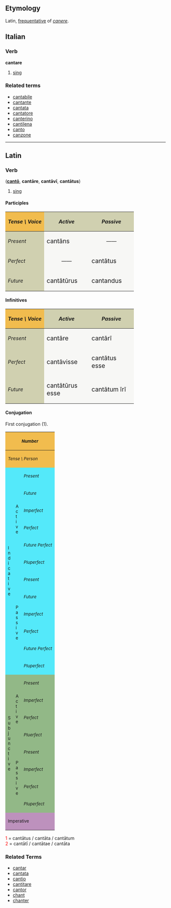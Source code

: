 ==Etymology==
Latin, [[frequentative]] of ''[[canere]]''.

==Italian==
===Verb===
'''cantare'''

# [[sing]]

===Related terms===
*[[cantabile]]
*[[cantante]]
*[[cantata]]
*[[cantatore]]
*[[canterino]]
*[[cantilena]]
*[[canto]]
*[[canzone]]

----

==Latin==
===Verb===
('''[[canto|cant&#333;]]''', '''cant&#257;re''', '''cant&#257;v&#299;''', '''cant&#257;tus''')
# [[sing]]

====Participles====
{| cellpadding="5" border="1"
!style="background:#F1BC4E;"| ''Tense \ Voice''
!style="background:#D0D0B0;"| ''Active''
!style="background:#D0D0B0;"| ''Passive''
|-
!style="background:#D0D0B0;"| ''Present''
|style="background:#F7F7F5;" width=125px| <big> cant&#257;ns
|style="background:#F7F7F5;" align="center" width=125px| &mdash;&mdash;
|-
!style="background:#D0D0B0;"| ''Perfect''
|style="background:#F7F7F5;" align="center"| &mdash;&mdash;
|style="background:#F7F7F5;"| <big> cant&#257;tus
|-
!style="background:#D0D0B0;"| ''Future''
|style="background:#F7F7F5;"| <big> cant&#257;t&#363;rus
|style="background:#F7F7F5;"| <big> cantandus
|}

====Infinitives====
{| cellpadding="5" border="1"
!style="background:#F1BC4E;"| ''Tense \ Voice''
!style="background:#D0D0B0;"| ''Active''
!style="background:#D0D0B0;"| ''Passive''
|-
!style="background:#D0D0B0;"| ''Present''
|style="background:#F7F7F5;" width=125px| <big> cant&#257;re
|style="background:#F7F7F5;" width=125px| <big> cant&#257;r&#299;
|-
!style="background:#D0D0B0;"| ''Perfect''
|style="background:#F7F7F5;"| <big> cant&#257;visse
|style="background:#F7F7F5;"| <big> cant&#257;tus esse
|-
!style="background:#D0D0B0;"| ''Future''
|style="background:#F7F7F5;"| <big> cant&#257;t&#363;rus esse
|style="background:#F7F7F5;"| <big> cant&#257;tum &#299;r&#299;
|}


====Conjugation====
First conjugation (1).
{| border="1" cellpadding="2"
!style="background:#F1BC4E;" colspan=3| <small>''Number''
!style="background:#F1BC4E;" colspan=3| <small>''Singular''
!style="background:#F1BC4E;" colspan=3| <small>''Plural''
|-
!style="background:#F1BC4E;" colspan=3| <small>''Tense \ Person''
!style="background:#F1BC4E;"| <small>''1.''
!style="background:#F1BC4E;"| <small>''2.''
!style="background:#F1BC4E;"| <small>''3.''
!style="background:#F1BC4E;"| <small>''11.''
!style="background:#F1BC4E;"| <small>''22.''
!style="background:#F1BC4E;"| <small>''33.''
|-
!style="background:#54E9FA;" rowspan=12|<small>I<br>n<br>d<br>i<br>c<br>a<br>t<br>i<br>v<br>e
!style="background:#54E9FA;" rowspan=6|<small>A<br>c<br>t<br>i<br>v<br>e
!style="background:#54E9FA;"|<small>''Present''
|style="background:#FBFCE4;"|cant&#333;
|style="background:#FBFCE4;"|cant&#257;s
|style="background:#FBFCE4;"|cantat
|style="background:#FBFCE4;"|cant&#257;mus
|style="background:#FBFCE4;"|cant&#257;tis
|style="background:#FBFCE4;"|cantant
|-
!style="background:#54E9FA;"| <small>''Future''
|style="background:#FBFCE4;"|cant&#257;b&#333;
|style="background:#FBFCE4;"|cant&#257;bis
|style="background:#FBFCE4;"|cant&#257;bit
|style="background:#FBFCE4;"|cant&#257;bimus
|style="background:#FBFCE4;"|cant&#257;bitis
|style="background:#FBFCE4;"|cant&#257;bunt
|-
!style="background:#54E9FA;"| <small>''Imperfect''
|style="background:#FBFCE4;"|cant&#257;bam
|style="background:#FBFCE4;"|cant&#257;b&#257;s
|style="background:#FBFCE4;"|cant&#257;bat
|style="background:#FBFCE4;"|cant&#257;b&#257;mus
|style="background:#FBFCE4;"|cant&#257;b&#257;tis
|style="background:#FBFCE4;"|cant&#257;bant
|-
!style="background:#54E9FA;"| <small>''Perfect''
|style="background:#FBFCE4;"|cant&#257;v&#299;
|style="background:#FBFCE4;"|cant&#257;vist&#299;
|style="background:#FBFCE4;"|cant&#257;vit
|style="background:#FBFCE4;"|cant&#257;vimus
|style="background:#FBFCE4;"|cant&#257;vistis
|style="background:#FBFCE4;"|cant&#257;v&#275;runt
|-
!style="background:#54E9FA;"| <small>''Future Perfect''
|style="background:#FBFCE4;"|cant&#257;ver&#333;
|style="background:#FBFCE4;"|cant&#257;veris
|style="background:#FBFCE4;"|cant&#257;verit
|style="background:#FBFCE4;"|cant&#257;verimus
|style="background:#FBFCE4;"|cant&#257;veritis
|style="background:#FBFCE4;"|cant&#257;verint
|-
!style="background:#54E9FA;"| <small>''Pluperfect''
|style="background:#FBFCE4;"|cant&#257;veram
|style="background:#FBFCE4;"|cant&#257;ver&#257;s
|style="background:#FBFCE4;"|cant&#257;verat
|style="background:#FBFCE4;"|cant&#257;ver&#257;mus
|style="background:#FBFCE4;"|cant&#257;ver&#257;tis
|style="background:#FBFCE4;"|cant&#257;verant
|-
!style="background:#54E9FA;" rowspan=6| <small>P<br>a<br>s<br>s<br>i<br>v<br>e
!style="background:#54E9FA;"|<small>''Present''
|style="background:#FBFCE4;"|cantor
|style="background:#FBFCE4;"|cant&#257;ris
|style="background:#FBFCE4;"|cant&#257;tur
|style="background:#FBFCE4;"|cant&#257;mur
|style="background:#FBFCE4;"|cant&#257;min&#299;
|style="background:#FBFCE4;"|cantantur
|-
!style="background:#54E9FA;"|<small>''Future''
|style="background:#FBFCE4;"|cant&#257;bor
|style="background:#FBFCE4;"|cant&#257;beris
|style="background:#FBFCE4;"|cant&#257;bitur
|style="background:#FBFCE4;"|cant&#257;bimur
|style="background:#FBFCE4;"|cant&#257;bimin&#299;
|style="background:#FBFCE4;"|cant&#257;buntur
|-
!style="background:#54E9FA;"|<small>''Imperfect''
|style="background:#FBFCE4;"|cant&#257;bar
|style="background:#FBFCE4;"|cant&#257;b&#257;ris
|style="background:#FBFCE4;"|cant&#257;b&#257;tur
|style="background:#FBFCE4;"|cant&#257;b&#257;mur
|style="background:#FBFCE4;"|cant&#257;b&#257;min&#299;
|style="background:#FBFCE4;"|cant&#257;bantur
|-
!style="background:#54E9FA;"|<small>''Perfect''
|style="background:#FBFCE4;"|cantatus<font color="red"><sup>1</sup></font><br>sum
|style="background:#FBFCE4;"|cantatus<font color="red"><sup>1</sup></font><br>es
|style="background:#FBFCE4;"|cantatus<font color="red"><sup>1</sup></font><br>est
|style="background:#FBFCE4;"|cantat&#299; <font color="red"><sup>2</sup></font><br>sumus
|style="background:#FBFCE4;"|cantat&#299; <font color="red"><sup>2</sup></font><br>estis
|style="background:#FBFCE4;"|cantat&#299; <font color="red"><sup>2</sup></font><br>sunt
|-
!style="background:#54E9FA;"|<small>''Future Perfect''
|style="background:#FBFCE4;"|cantatus<font color="red"><sup>1</sup></font><br>er&#333;
|style="background:#FBFCE4;"|cantatus<font color="red"><sup>1</sup></font><br>eris
|style="background:#FBFCE4;"|cantatus<font color="red"><sup>1</sup></font><br>erit
|style="background:#FBFCE4;"|cantat&#299; <font color="red"><sup>2</sup></font><br>erimus
|style="background:#FBFCE4;"|cantat&#299; <font color="red"><sup>2</sup></font><br>eritis
|style="background:#FBFCE4;"|cantat&#299; <font color="red"><sup>2</sup></font><br>erunt
|-
!style="background:#54E9FA;"|<small>''Pluperfect''
|style="background:#FBFCE4;"|cantatus<font color="red"><sup>1</sup></font><br>eram
|style="background:#FBFCE4;"|cantatus<font color="red"><sup>1</sup></font><br>er&#257;s
|style="background:#FBFCE4;"|cantatus<font color="red"><sup>1</sup></font><br>erat
|style="background:#FBFCE4;"|cantat&#299; <font color="red"><sup>2</sup></font><br>er&#257;mus
|style="background:#FBFCE4;"|cantat&#299; <font color="red"><sup>2</sup></font><br>er&#257;tis
|style="background:#FBFCE4;"|cantat&#299; <font color="red"><sup>2</sup></font><br>erant
|-
!style="background:#92B887;" rowspan=8|<small>S<br>u<br>b<br>j<br>u<br>n<br>c<br>t<br>i<br>v<br>e
!style="background:#92B887;" rowspan=4|<small>A<br>c<br>t<br>i<br>v<br>e
!style="background:#92B887;"|<small>''Present''
|style="background:#E7FEE9;"| cantem
|style="background:#E7FEE9;"| cant&#275;s
|style="background:#E7FEE9;"| cantet
|style="background:#E7FEE9;"| cant&#275;mus
|style="background:#E7FEE9;"| cant&#275;tis
|style="background:#E7FEE9;"| cantent
|-
!style="background:#92B887;"|<small>''Imperfect''
|style="background:#E7FEE9;"| cant&#257;rem
|style="background:#E7FEE9;"| cant&#257;r&#275;s
|style="background:#E7FEE9;"| cant&#257;ret
|style="background:#E7FEE9;"| cant&#257;r&#275;mus
|style="background:#E7FEE9;"| cant&#257;r&#275;tis
|style="background:#E7FEE9;"| cant&#257;rent
|-
!style="background:#92B887;"|<small>''Perfect''
|style="background:#E7FEE9;"| cant&#257;verim
|style="background:#E7FEE9;"| cant&#257;ver&#299;s
|style="background:#E7FEE9;"| cant&#257;verit
|style="background:#E7FEE9;"| cant&#257;ver&#299;mus
|style="background:#E7FEE9;"| cant&#257;ver&#299;tis
|style="background:#E7FEE9;"| cant&#257;verint
|-
!style="background:#92B887;"|<small>''Pluerfect''
|style="background:#E7FEE9;"| cant&#257;vissem
|style="background:#E7FEE9;"| cant&#257;viss&#275;s
|style="background:#E7FEE9;"| cant&#257;visset
|style="background:#E7FEE9;"| cant&#257;viss&#275;mus
|style="background:#E7FEE9;"| cant&#257;viss&#275;tis
|style="background:#E7FEE9;"| cant&#257;vissent
|-
!style="background:#92B887;" rowspan=4|<small>P<br>a<br>s<br>s<br>i<br>v<br>e
!style="background:#92B887;"|<small>''Present''
|style="background:#E7FEE9;"| canter
|style="background:#E7FEE9;"| cant&#275;ris
|style="background:#E7FEE9;"| cant&#275;tur
|style="background:#E7FEE9;"| cant&#275;mur
|style="background:#E7FEE9;"| cant&#275;min&#299;
|style="background:#E7FEE9;"| cantentur
|-
!style="background:#92B887;"|<small>''Imperfect''
|style="background:#E7FEE9;"| cant&#257;rer
|style="background:#E7FEE9;"| cant&#257;r&#275;ris
|style="background:#E7FEE9;"| cant&#257;r&#275;tur
|style="background:#E7FEE9;"| cant&#257;r&#275;mur
|style="background:#E7FEE9;"| cant&#257;r&#275;min&#299;
|style="background:#E7FEE9;"| cant&#257;rentur
|-
!style="background:#92B887;"|<small>''Perfect''
|style="background:#E7FEE9;"|cantatus<font color="red"><sup>1</sup></font><br>sim
|style="background:#E7FEE9;"|cantatus<font color="red"><sup>1</sup></font><br>s&#299;s
|style="background:#E7FEE9;"|cantatus<font color="red"><sup>1</sup></font><br>sit
|style="background:#E7FEE9;"|cantat&#299; <font color="red"><sup>2</sup></font><br>s&#299;mus
|style="background:#E7FEE9;"|cantat&#299; <font color="red"><sup>2</sup></font><br>s&#299;tis
|style="background:#E7FEE9;"|cantat&#299; <font color="red"><sup>2</sup></font><br>sint
|-
!style="background:#92B887;"|<small>''Pluperfect''
|style="background:#E7FEE9;"|cantatus<font color="red"><sup>1</sup></font><br>essem
|style="background:#E7FEE9;"|cantatus<font color="red"><sup>1</sup></font><br>ess&#275;s
|style="background:#E7FEE9;"|cantatus<font color="red"><sup>1</sup></font><br>esset
|style="background:#E7FEE9;"|cantat&#299; <font color="red"><sup>2</sup></font><br>ess&#275;mus
|style="background:#E7FEE9;"|cantat&#299; <font color="red"><sup>2</sup></font><br>ess&#275;tis
|style="background:#E7FEE9;"|cantat&#299; <font color="red"><sup>2</sup></font><br>essent
|-
!style="background:#BD91BD;" colspan=3| <small>Imperative
|style="background:#FCF2E9;" align="center"|&mdash;&mdash;
|style="background:#FCF2E9;"| cant&#257;
|style="background:#FCF2E9;" align="center"|&mdash;&mdash;
|style="background:#FCF2E9;" align="center"|&mdash;&mdash;
|style="background:#FCF2E9;"| cant&#257;te
|style="background:#FCF2E9;" align="center"|&mdash;&mdash;
|}
<font color="red"> 1 </font> = cant&#257;tus / cant&#257;ta / cant&#257;tum <br>
<font color="red"> 2 </font> = cant&#257;t&#299; / cant&#257;tae / cant&#257;ta  <br>

===Related Terms===
*[[cantar]]
*[[cantata]]
*[[cantio]]
*[[cantitare]]
*[[cantor]]
*[[chant]]
*[[chanter]]